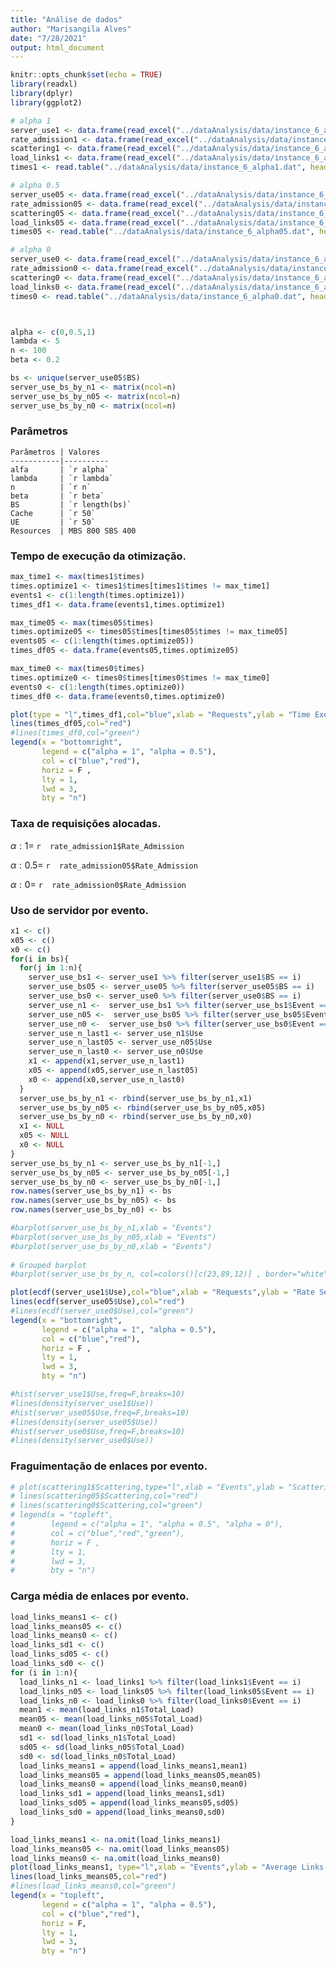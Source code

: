 ```yaml
---
title: "Análise de dados"
author: "Marisangila Alves"
date: "7/28/2021"
output: html_document
---
```


```r
knitr::opts_chunk$set(echo = TRUE)
library(readxl)
library(dplyr)
library(ggplot2)
```

```r
# alpha 1
server_use1 <- data.frame(read_excel("../dataAnalysis/data/instance_6_avg20_n10_a05.xlsx", sheet='Server_Use', col_names=TRUE))
rate_admission1 <- data.frame(read_excel("../dataAnalysis/data/instance_6_avg20_n10_a05.xlsx", sheet='Rate_Admission', col_names=TRUE))
scattering1 <- data.frame(read_excel("../dataAnalysis/data/instance_6_avg20_n10_a05.xlsx", sheet='Scattering', col_names=TRUE))
load_links1 <- data.frame(read_excel("../dataAnalysis/data/instance_6_avg20_n10_a05.xlsx", sheet='Load_Links', col_names=TRUE))
times1 <- read.table("../dataAnalysis/data/instance_6_alpha1.dat", header = TRUE)

# alpha 0.5
server_use05 <- data.frame(read_excel("../dataAnalysis/data/instance_6_avg5_n40_a05.xlsx", sheet='Server_Use', col_names=TRUE))
rate_admission05 <- data.frame(read_excel("../dataAnalysis/data/instance_6_avg5_n40_a05.xlsx", sheet='Rate_Admission', col_names=TRUE))
scattering05 <- data.frame(read_excel("../dataAnalysis/data/instance_6_avg5_n40_a05.xlsx", sheet='Scattering', col_names=TRUE))
load_links05 <- data.frame(read_excel("../dataAnalysis/data/instance_6_avg5_n40_a05.xlsx", sheet='Load_Links', col_names=TRUE))
times05 <- read.table("../dataAnalysis/data/instance_6_alpha05.dat", header = TRUE)

# alpha 0
server_use0 <- data.frame(read_excel("../dataAnalysis/data/instance_6_alpha0.xlsx", sheet='Server_Use', col_names=TRUE))
rate_admission0 <- data.frame(read_excel("../dataAnalysis/data/instance_6_alpha0.xlsx", sheet='Rate_Admission', col_names=TRUE))
scattering0 <- data.frame(read_excel("../dataAnalysis/data/instance_6_alpha0.xlsx", sheet='Scattering', col_names=TRUE))
load_links0 <- data.frame(read_excel("../dataAnalysis/data/instance_6_alpha0.xlsx", sheet='Load_Links', col_names=TRUE))
times0 <- read.table("../dataAnalysis/data/instance_6_alpha0.dat", header = TRUE)



alpha <- c(0,0.5,1)
lambda <- 5
n <- 100
beta <- 0.2

bs <- unique(server_use05$BS)
server_use_bs_by_n1 <- matrix(ncol=n)
server_use_bs_by_n05 <- matrix(ncol=n)
server_use_bs_by_n0 <- matrix(ncol=n)
```
### Parâmetros

    Parâmetros | Valores
    -----------|----------
    alfa       | `r alpha`
    lambda     | `r lambda`
    n          | `r n`
    beta       | `r beta`
    BS         | `r length(bs)`
    Cache      | `r 50`
    UE         | `r 50`
    Resources  | MBS 800 SBS 400
   
### Tempo de execução da otimização.

```r
max_time1 <- max(times1$times)
times.optimize1 <- times1$times[times1$times != max_time1]
events1 <- c(1:length(times.optimize1))
times_df1 <- data.frame(events1,times.optimize1)

max_time05 <- max(times05$times)
times.optimize05 <- times05$times[times05$times != max_time05]
events05 <- c(1:length(times.optimize05))
times_df05 <- data.frame(events05,times.optimize05)

max_time0 <- max(times0$times)
times.optimize0 <- times0$times[times0$times != max_time0]
events0 <- c(1:length(times.optimize0))
times_df0 <- data.frame(events0,times.optimize0)

plot(type = "l",times_df1,col="blue",xlab = "Requests",ylab = "Time Execution",legend="TESTE")
lines(times_df05,col="red")
#lines(times_df0,col="green")
legend(x = "bottomright", 
       legend = c("alpha = 1", "alpha = 0.5"), 
       col = c("blue","red"), 
       horiz = F ,
       lty = 1,
       lwd = 3, 
       bty = "n")
```

   
    
### Taxa de requisições alocadas.

$\alpha : 1 =$ `r  rate_admission1$Rate_Admission`

$\alpha : 0.5 =$ `r  rate_admission05$Rate_Admission`

$\alpha : 0 =$ `r  rate_admission0$Rate_Admission`

### Uso de servidor por evento.
    
```r
x1 <- c()
x05 <- c()
x0 <- c()
for(i in bs){
  for(j in 1:n){
    server_use_bs1 <- server_use1 %>% filter(server_use1$BS == i)
    server_use_bs05 <- server_use05 %>% filter(server_use05$BS == i)
    server_use_bs0 <- server_use0 %>% filter(server_use0$BS == i)
    server_use_n1 <-  server_use_bs1 %>% filter(server_use_bs1$Event == j)
    server_use_n05 <-  server_use_bs05 %>% filter(server_use_bs05$Event == j)
    server_use_n0 <-  server_use_bs0 %>% filter(server_use_bs0$Event == j)
    server_use_n_last1 <- server_use_n1$Use
    server_use_n_last05 <- server_use_n05$Use
    server_use_n_last0 <- server_use_n0$Use
    x1 <- append(x1,server_use_n_last1)
    x05 <- append(x05,server_use_n_last05)
    x0 <- append(x0,server_use_n_last0)
  }
  server_use_bs_by_n1 <- rbind(server_use_bs_by_n1,x1)
  server_use_bs_by_n05 <- rbind(server_use_bs_by_n05,x05)
  server_use_bs_by_n0 <- rbind(server_use_bs_by_n0,x0)
  x1 <- NULL
  x05 <- NULL
  x0 <- NULL
}
server_use_bs_by_n1 <- server_use_bs_by_n1[-1,]
server_use_bs_by_n05 <- server_use_bs_by_n05[-1,]
server_use_bs_by_n0 <- server_use_bs_by_n0[-1,]
row.names(server_use_bs_by_n1) <- bs
row.names(server_use_bs_by_n05) <- bs
row.names(server_use_bs_by_n0) <- bs

#barplot(server_use_bs_by_n1,xlab = "Events")
#barplot(server_use_bs_by_n05,xlab = "Events")
#barplot(server_use_bs_by_n0,xlab = "Events")
 
# Grouped barplot
#barplot(server_use_bs_by_n, col=colors()[c(23,89,12)] , border="white", font.axis=2,beside=T,legend=rownames(bs), xlab="BS",font.lab=2)

plot(ecdf(server_use1$Use),col="blue",xlab = "Requests",ylab = "Rate Server Use")
lines(ecdf(server_use05$Use),col="red")
#lines(ecdf(server_use0$Use),col="green")
legend(x = "bottomright", 
       legend = c("alpha = 1", "alpha = 0.5"), 
       col = c("blue","red"), 
       horiz = F ,
       lty = 1,
       lwd = 3, 
       bty = "n")

#hist(server_use1$Use,freq=F,breaks=10)
#lines(density(server_use1$Use))
#hist(server_use05$Use,freq=F,breaks=10)
#lines(density(server_use05$Use))
#hist(server_use0$Use,freq=F,breaks=10)
#lines(density(server_use0$Use))
```

### Fraguimentação de enlaces por evento.

```r
# plot(scattering1$Scattering,type="l",xlab = "Events",ylab = "Scattering",col="blue")
# lines(scattering05$Scattering,col="red")
# lines(scattering0$Scattering,col="green")
# legend(x = "topleft",
#        legend = c("alpha = 1", "alpha = 0.5", "alpha = 0"),
#        col = c("blue","red","green"),
#        horiz = F ,
#        lty = 1,
#        lwd = 3,
#        bty = "n")
```


### Carga média de enlaces por evento.
```r
load_links_means1 <- c()
load_links_means05 <- c()
load_links_means0 <- c()
load_links_sd1 <- c()
load_links_sd05 <- c()
load_links_sd0 <- c()
for (i in 1:n){
  load_links_n1 <- load_links1 %>% filter(load_links1$Event == i)
  load_links_n05 <- load_links05 %>% filter(load_links05$Event == i)
  load_links_n0 <- load_links0 %>% filter(load_links0$Event == i)
  mean1 <- mean(load_links_n1$Total_Load)
  mean05 <- mean(load_links_n05$Total_Load)
  mean0 <- mean(load_links_n0$Total_Load)
  sd1 <- sd(load_links_n1$Total_Load)
  sd05 <- sd(load_links_n05$Total_Load)
  sd0 <- sd(load_links_n0$Total_Load)
  load_links_means1 = append(load_links_means1,mean1)
  load_links_means05 = append(load_links_means05,mean05)
  load_links_means0 = append(load_links_means0,mean0)
  load_links_sd1 = append(load_links_means1,sd1)
  load_links_sd05 = append(load_links_means05,sd05)
  load_links_sd0 = append(load_links_means0,sd0)
}

load_links_means1 <- na.omit(load_links_means1)
load_links_means05 <- na.omit(load_links_means05)
load_links_means0 <- na.omit(load_links_means0)
plot(load_links_means1, type="l",xlab = "Events",ylab = "Average Links Load ",col="blue",ylim = c(min(load_links_means0),max(load_links_means1)))
lines(load_links_means05,col="red")
#lines(load_links_means0,col="green")
legend(x = "topleft", 
       legend = c("alpha = 1", "alpha = 0.5"), 
       col = c("blue","red"), 
       horiz = F,
       lty = 1,
       lwd = 3, 
       bty = "n")
```


